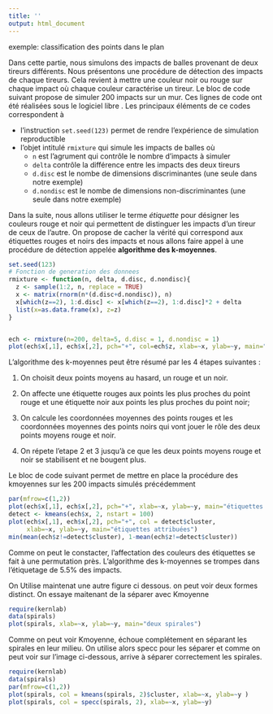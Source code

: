 ```yaml
---
title: ''
output: html_document
---
```


exemple: classification des points dans le plan


Dans cette partie, nous simulons des impacts de balles provenant de deux tireurs différents. Nous présentons une procédure de détection des impacts de chaque tireurs. Cela revient à mettre une couleur noir ou rouge sur chaque impact où chaque couleur caractérise un tireur. Le bloc de code suivant propose de simuler 200 impacts sur un mur. Ces lignes de code ont été réalisées sous le logiciel libre [\textsf{R}](https://cran.r-project.org/). Les principaux éléments de ce codes correspondent à 
 
 - l'instruction `set.seed(123)` permet de rendre l'expérience de simulation reproductible
 - l'objet intitulé `rmixture` qui simule les impacts de balles où 
    - `n` est l'agrument qui contrôle le nombre d'impacts à simuler
    - `delta` contrôle la différence entre les impacts des deux tireurs
    - `d.disc` est le nombe de dimensions discriminantes (une seule dans notre exemple)
    - `d.nondisc` est le nombe de dimensions non-discriminantes (une seule dans notre exemple)

Dans la suite, nous allons utiliser le terme *étiquette* pour désigner les couleurs rouge et noir qui permettent de distinguer les impacts d'un tireur de ceux de l'autre.
On propose de cacher la vérité qui correspond aux étiquettes rouges et noirs des impacts et nous allons faire appel à une procédure de détection appelée **algorithme des k-moyennes**.

```r
set.seed(123)
# Fonction de generation des donnees
rmixture <- function(n, delta, d.disc, d.nondisc){
  z <- sample(1:2, n, replace = TRUE)
  x <- matrix(rnorm(n*(d.disc+d.nondisc)), n)
  x[which(z==2), 1:d.disc] <- x[which(z==2), 1:d.disc]*2 + delta
  list(x=as.data.frame(x), z=z)
}


ech <- rmixture(n=200, delta=5, d.disc = 1, d.nondisc = 1)
plot(ech$x[,1], ech$x[,2], pch="+", col=ech$z, xlab=~x, ylab=~y, main="la vérité simulée")
```


L'algorithme des k-moyennes peut être résumé par les 4 étapes suivantes : 

1. On choisit deux points moyens au hasard, un rouge et un noir. 

2. On affecte une étiquette rouges aux points les plus proches du point rouge et une étiquette noir aux points les plus proches du point noir;

3. On calcule les coordonnées moyennes des points rouges et les coordonnées moyennes des points noirs qui vont jouer le rôle des deux points moyens rouge et noir.

4. On répete l'etape 2 et 3 jusqu'à ce que les deux points moyens rouge et noir se stabilisent et ne bougent plus.


<!-- L’algorithme ci dessous détecte la provenances des impacts de balles; On considère un tireur qui aura ses balles en noirs et un autre avec des balles en rouges. L’algorithme à 5.5% de chance de se tromper. Comme on peut voir sur le graphique, il ne suffit que d'une seule dimension pour distinguer le milieu des impacts de balles(Y) -->
<!-- grâce à l'algorithme on peut aussi savoir quel est le côté discriminant et le aussi nombre de tireur. -->
Le bloc de code suivant permet de mettre en place la procédure des kmoyennes sur les
200 impacts simulés précédemment

```r
par(mfrow=c(1,2))
plot(ech$x[,1], ech$x[,2], pch="+", xlab=~x, ylab=~y, main="étiquettes cachées")
detect <- kmeans(ech$x, 2, nstart = 100)
plot(ech$x[,1], ech$x[,2], pch="+", col = detect$cluster,
     xlab=~x, ylab=~y, main="étiquettes attribuées")
min(mean(ech$z!=detect$cluster), 1-mean(ech$z!=detect$cluster))
```
Comme on peut le constacter, l'affectation des couleurs des étiquettes se fait à une permutation près. L'algorithme des k-moyennes se trompes dans l'étiquetage de $5.5\%$
des impacts.

On Utilise maintenat une autre figure ci dessous. on peut voir deux formes distinct. On essaye maitenant de la séparer avec Kmoyenne

```r
require(kernlab)
data(spirals)
plot(spirals, xlab=~x, ylab=~y, main="deux spirales")
```

Comme on peut voir Kmoyenne, échoue complétement en séparant les spirales en leur milieu.
On utilise alors specc pour les séparer et comme on peut voir sur l'image ci-dessous, arrive à séparer correctement les spirales.
```r
require(kernlab)
data(spirals)
par(mfrow=c(1,2))
plot(spirals, col = kmeans(spirals, 2)$cluster, xlab=~x, ylab=~y )
plot(spirals, col = specc(spirals, 2), xlab=~x, ylab=~y)
```


